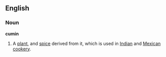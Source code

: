 ==English==
===Noun===
'''cumin'''
{{wikipedia}}
# A [[plant]], and [[spice]] derived from it, which is used in [[Indian]] and [[Mexican]] [[cookery]].